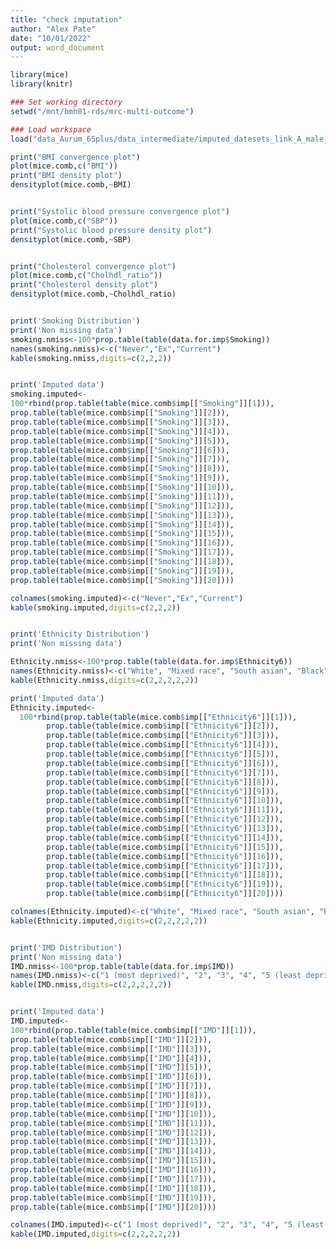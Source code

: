 ```yaml
---
title: "check imputation"
author: "Alex Pate"
date: "10/01/2022"
output: word_document
---
```


```r
library(mice)
library(knitr)

### Set working directory
setwd("/mnt/bmh01-rds/mrc-multi-outcome")

### Load workspace
load("data_Aurum_65plus/data_intermediate/imputed_datesets_link_A_male_m20.RData")

print("BMI convergence plot")
plot(mice.comb,c("BMI"))
print("BMI density plot")
densityplot(mice.comb,~BMI)


print("Systolic blood pressure convergence plot")
plot(mice.comb,c("SBP"))
print("Systolic blood pressure density plot")
densityplot(mice.comb,~SBP)


print("Cholesterol convergence plot")
plot(mice.comb,c("Cholhdl_ratio"))
print("Cholesterol density plot")
densityplot(mice.comb,~Cholhdl_ratio)


print('Smoking Distribution')
print('Non missing data')
smoking.nmiss<-100*prop.table(table(data.for.imp$Smoking))
names(smoking.nmiss)<-c("Never","Ex","Current")
kable(smoking.nmiss,digits=c(2,2,2))


print('Imputed data')
smoking.imputed<-
100*rbind(prop.table(table(mice.comb$imp[["Smoking"]][1])),
prop.table(table(mice.comb$imp[["Smoking"]][2])),
prop.table(table(mice.comb$imp[["Smoking"]][3])),
prop.table(table(mice.comb$imp[["Smoking"]][4])),
prop.table(table(mice.comb$imp[["Smoking"]][5])),
prop.table(table(mice.comb$imp[["Smoking"]][6])),
prop.table(table(mice.comb$imp[["Smoking"]][7])),
prop.table(table(mice.comb$imp[["Smoking"]][8])),
prop.table(table(mice.comb$imp[["Smoking"]][9])),
prop.table(table(mice.comb$imp[["Smoking"]][10])),
prop.table(table(mice.comb$imp[["Smoking"]][11])),
prop.table(table(mice.comb$imp[["Smoking"]][12])),
prop.table(table(mice.comb$imp[["Smoking"]][13])),
prop.table(table(mice.comb$imp[["Smoking"]][14])),
prop.table(table(mice.comb$imp[["Smoking"]][15])),
prop.table(table(mice.comb$imp[["Smoking"]][16])),
prop.table(table(mice.comb$imp[["Smoking"]][17])),
prop.table(table(mice.comb$imp[["Smoking"]][18])),
prop.table(table(mice.comb$imp[["Smoking"]][19])),
prop.table(table(mice.comb$imp[["Smoking"]][20])))

colnames(smoking.imputed)<-c("Never","Ex","Current")
kable(smoking.imputed,digits=c(2,2,2))


print('Ethnicity Distribution')
print('Non missing data')

Ethnicity.nmiss<-100*prop.table(table(data.for.imp$Ethnicity6))
names(Ethnicity.nmiss)<-c("White", "Mixed race", "South asian", "Black", "Chinese and other")
kable(Ethnicity.nmiss,digits=c(2,2,2,2,2))

print('Imputed data')
Ethnicity.imputed<-
  100*rbind(prop.table(table(mice.comb$imp[["Ethnicity6"]][1])),
        prop.table(table(mice.comb$imp[["Ethnicity6"]][2])),
        prop.table(table(mice.comb$imp[["Ethnicity6"]][3])),
        prop.table(table(mice.comb$imp[["Ethnicity6"]][4])),
        prop.table(table(mice.comb$imp[["Ethnicity6"]][5])),
        prop.table(table(mice.comb$imp[["Ethnicity6"]][6])),
        prop.table(table(mice.comb$imp[["Ethnicity6"]][7])),
        prop.table(table(mice.comb$imp[["Ethnicity6"]][8])),
        prop.table(table(mice.comb$imp[["Ethnicity6"]][9])),
        prop.table(table(mice.comb$imp[["Ethnicity6"]][10])),
        prop.table(table(mice.comb$imp[["Ethnicity6"]][11])),
        prop.table(table(mice.comb$imp[["Ethnicity6"]][12])),
        prop.table(table(mice.comb$imp[["Ethnicity6"]][13])),
        prop.table(table(mice.comb$imp[["Ethnicity6"]][14])),
        prop.table(table(mice.comb$imp[["Ethnicity6"]][15])),
        prop.table(table(mice.comb$imp[["Ethnicity6"]][16])),
        prop.table(table(mice.comb$imp[["Ethnicity6"]][17])),
        prop.table(table(mice.comb$imp[["Ethnicity6"]][18])),
        prop.table(table(mice.comb$imp[["Ethnicity6"]][19])),
        prop.table(table(mice.comb$imp[["Ethnicity6"]][20])))

colnames(Ethnicity.imputed)<-c("White", "Mixed race", "South asian", "Black", "Chinese and other")
kable(Ethnicity.imputed,digits=c(2,2,2,2,2))


print('IMD Distribution')
print('Non missing data')
IMD.nmiss<-100*prop.table(table(data.for.imp$IMD))
names(IMD.nmiss)<-c("1 (most deprived)", "2", "3", "4", "5 (least deprived)")
kable(IMD.nmiss,digits=c(2,2,2,2,2))


print('Imputed data')
IMD.imputed<-
100*rbind(prop.table(table(mice.comb$imp[["IMD"]][1])),
prop.table(table(mice.comb$imp[["IMD"]][2])),
prop.table(table(mice.comb$imp[["IMD"]][3])),
prop.table(table(mice.comb$imp[["IMD"]][4])),
prop.table(table(mice.comb$imp[["IMD"]][5])),
prop.table(table(mice.comb$imp[["IMD"]][6])),
prop.table(table(mice.comb$imp[["IMD"]][7])),
prop.table(table(mice.comb$imp[["IMD"]][8])),
prop.table(table(mice.comb$imp[["IMD"]][9])),
prop.table(table(mice.comb$imp[["IMD"]][10])),
prop.table(table(mice.comb$imp[["IMD"]][11])),
prop.table(table(mice.comb$imp[["IMD"]][12])),
prop.table(table(mice.comb$imp[["IMD"]][13])),
prop.table(table(mice.comb$imp[["IMD"]][14])),
prop.table(table(mice.comb$imp[["IMD"]][15])),
prop.table(table(mice.comb$imp[["IMD"]][16])),
prop.table(table(mice.comb$imp[["IMD"]][17])),
prop.table(table(mice.comb$imp[["IMD"]][18])),
prop.table(table(mice.comb$imp[["IMD"]][19])),
prop.table(table(mice.comb$imp[["IMD"]][20])))

colnames(IMD.imputed)<-c("1 (most deprived)", "2", "3", "4", "5 (least deprived)")
kable(IMD.imputed,digits=c(2,2,2,2,2))
```

